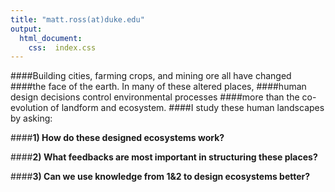 ```yaml
---
title: "matt.ross(at)duke.edu"
output:
  html_document:
    css:  index.css
---
```


####Building cities, farming crops, and mining ore all have changed
####the face of the earth. In many of these altered places, 
####human design decisions control environmental processes 
####more than the co-evolution of landform and ecosystem.
####I study these human landscapes by asking:

####**1) How do these designed ecosystems work?**

####**2) What feedbacks are most important in structuring these places?**

####**3) Can we use knowledge from 1&2 to design ecosystems better?**